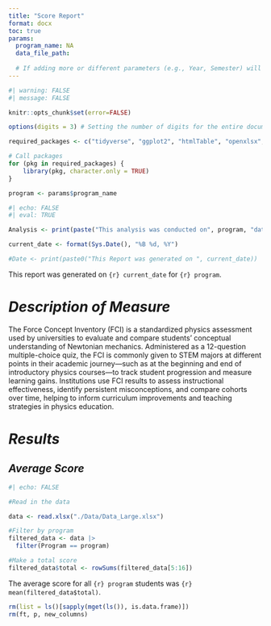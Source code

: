 ---
title: "Score Report"
format: docx
toc: true
params:
  program_name: NA
  data_file_path:
  
  # If adding more or different parameters (e.g., Year, Semester) will need to add to or change the params list.
---

```{r setup, include=FALSE}
#| warning: FALSE
#| message: FALSE

knitr::opts_chunk$set(error=FALSE)

options(digits = 3) # Setting the number of digits for the entire document

required_packages <- c("tidyverse", "ggplot2", "htmlTable", "openxlsx", "flextable", "psych", "stringr")

# Call packages
for (pkg in required_packages) {
    library(pkg, character.only = TRUE)
}
```

```{r Identifying Program, include=FALSE}
program <- params$program_name
```

```{r DateBlock, message=FALSE}
#| echo: FALSE
#| eval: TRUE

Analysis <- print(paste("This analysis was conducted on", program, "data"))

current_date <- format(Sys.Date(), "%B %d, %Y")

#Date <- print(paste0("This Report was generated on ", current_date))

```

This report was generated on `{r} current_date` for `{r} program`.  

# *Description of Measure*
The Force Concept Inventory (FCI) is a standardized physics assessment used by universities to evaluate and compare students' conceptual understanding of Newtonian mechanics. Administered as a 12-question multiple-choice quiz, the FCI is commonly given to STEM majors at different points in their academic journey—such as at the beginning and end of introductory physics courses—to track student progression and measure learning gains. Institutions use FCI results to assess instructional effectiveness, identify persistent misconceptions, and compare cohorts over time, helping to inform curriculum improvements and teaching strategies in physics education.

# *Results*

## *Average Score*

```{r Total}
#| echo: FALSE

#Read in the data

data <- read.xlsx("./Data/Data_Large.xlsx")

#Filter by program
filtered_data <- data |>
  filter(Program == program)

#Make a total score
filtered_data$total <- rowSums(filtered_data[5:16])

```

The average score for all `{r} program` students was `{r} mean(filtered_data$total)`.  

```{r Cleaning up Global Environment, include=FALSE}
rm(list = ls()[sapply(mget(ls()), is.data.frame)])
rm(ft, p, new_columns)
```
